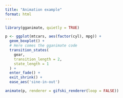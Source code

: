 ```yaml
---
title: "Animation example"
format: html
---
```


```r
library(gganimate, quietly = TRUE)

p <- ggplot(mtcars, aes(factor(cyl), mpg)) +
  geom_boxplot() +
  # Here comes the gganimate code
  transition_states(
    gear,
    transition_length = 2,
    state_length = 1
  ) +
  enter_fade() +
  exit_shrink() +
  ease_aes('sine-in-out')

animate(p, renderer = gifski_renderer(loop = FALSE))
```
